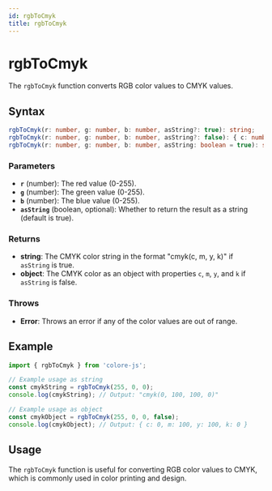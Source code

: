 ```yaml
---
id: rgbToCmyk
title: rgbToCmyk
---
```


# rgbToCmyk

The `rgbToCmyk` function converts RGB color values to CMYK values.

## Syntax

```typescript
rgbToCmyk(r: number, g: number, b: number, asString?: true): string;
rgbToCmyk(r: number, g: number, b: number, asString?: false): { c: number, m: number, y: number, k: number };
rgbToCmyk(r: number, g: number, b: number, asString: boolean = true): string | { c: number, m: number, y: number, k: number };
```

### Parameters

- **`r`** (number): The red value (0-255).
- **`g`** (number): The green value (0-255).
- **`b`** (number): The blue value (0-255).
- **`asString`** (boolean, optional): Whether to return the result as a string (default is true).

### Returns

- **string**: The CMYK color string in the format "cmyk(c, m, y, k)" if `asString` is true.
- **object**: The CMYK color as an object with properties `c`, `m`, `y`, and `k` if `asString` is false.

### Throws

- **Error**: Throws an error if any of the color values are out of range.

## Example

```typescript
import { rgbToCmyk } from 'colore-js';

// Example usage as string
const cmykString = rgbToCmyk(255, 0, 0);
console.log(cmykString); // Output: "cmyk(0, 100, 100, 0)"

// Example usage as object
const cmykObject = rgbToCmyk(255, 0, 0, false);
console.log(cmykObject); // Output: { c: 0, m: 100, y: 100, k: 0 }
```

## Usage

The `rgbToCmyk` function is useful for converting RGB color values to CMYK, which is commonly used in color printing and design.
